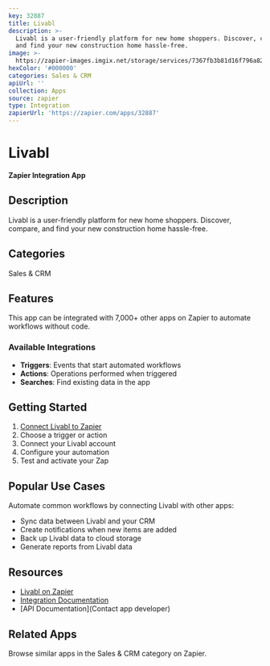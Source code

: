 ```yaml
---
key: 32887
title: Livabl
description: >-
  Livabl is a user-friendly platform for new home shoppers. Discover, compare,
  and find your new construction home hassle-free.
image: >-
  https://zapier-images.imgix.net/storage/services/7367fb3b81d16f796a8256adf94eaa0d.png?auto=format%2Ccompress&ixlib=python-3.0.0&q=50
hexColor: '#000000'
categories: Sales & CRM
apiUrl: ''
collection: Apps
source: zapier
type: Integration
zapierUrl: 'https://zapier.com/apps/32887'
---
```

# Livabl

**Zapier Integration App**

## Description

Livabl is a user-friendly platform for new home shoppers. Discover, compare, and find your new construction home hassle-free.

## Categories

Sales & CRM

## Features

This app can be integrated with 7,000+ other apps on Zapier to automate workflows without code.

### Available Integrations

- **Triggers**: Events that start automated workflows
- **Actions**: Operations performed when triggered
- **Searches**: Find existing data in the app

## Getting Started

1. [Connect Livabl to Zapier](https://zapier.com/apps/32887)
2. Choose a trigger or action
3. Connect your Livabl account
4. Configure your automation
5. Test and activate your Zap

## Popular Use Cases

Automate common workflows by connecting Livabl with other apps:

- Sync data between Livabl and your CRM
- Create notifications when new items are added
- Back up Livabl data to cloud storage
- Generate reports from Livabl data

## Resources

- [Livabl on Zapier](https://zapier.com/apps/32887)
- [Integration Documentation](https://zapier.com/apps/32887/integrations)
- [API Documentation](Contact app developer)

## Related Apps

Browse similar apps in the Sales & CRM category on Zapier.
